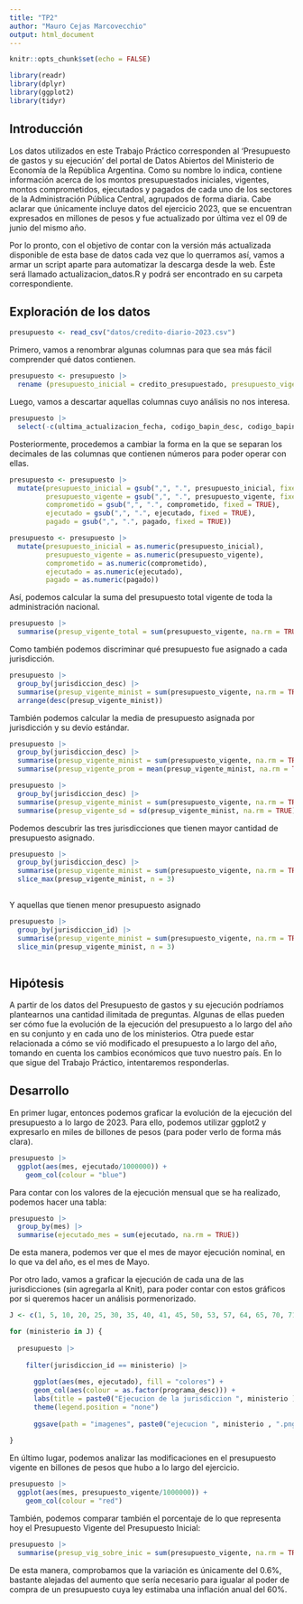 ```yaml
---
title: "TP2"
author: "Mauro Cejas Marcovecchio"
output: html_document
---
```



```r
knitr::opts_chunk$set(echo = FALSE)

library(readr)
library(dplyr)
library(ggplot2)
library(tidyr)

```


## Introducción

Los datos utilizados en este Trabajo Práctico corresponden al 'Presupuesto de gastos y su ejecución' del portal de Datos Abiertos del Ministerio de Economía de la República Argentina. Como su nombre lo indica, contiene información acerca de los montos presupuestados iniciales, vigentes, montos comprometidos, ejecutados y pagados de cada uno de los sectores de la Administración Pública Central, agrupados de forma diaria. Cabe aclarar que únicamente incluye datos del ejercicio 2023, que se encuentran expresados en millones de pesos y fue actualizado por última vez el 09 de junio del mismo año.

Por lo pronto, con el objetivo de contar con la versión más actualizada disponible de esta base de datos cada vez que lo querramos así, vamos a armar un script aparte para automatizar la descarga desde la web. Éste será llamado actualizacion_datos.R y podrá ser encontrado en su carpeta correspondiente. 


## Exploración de los datos

```r

presupuesto <- read_csv("datos/credito-diario-2023.csv")

```

Primero, vamos a renombrar algunas columnas para que sea más fácil comprender qué datos contienen.

```r

presupuesto <- presupuesto |>
  rename (presupuesto_inicial = credito_presupuestado, presupuesto_vigente = credito_vigente, comprometido = credito_comprometido, ejecutado = credito_devengado, pagado = credito_pagado, dia = impacto_presupuestario_fecha, mes = impacto_presupuestario_mes, anio = impacto_presupuestario_anio )

```

Luego, vamos a descartar aquellas columnas cuyo análisis no nos interesa.

```r

presupuesto |>
  select(-c(ultima_actualizacion_fecha, codigo_bapin_desc, codigo_bapin_id, prestamo_externo_desc, prestamo_externo_id, ejercicio_presupuestario))

```

Posteriormente, procedemos a cambiar la forma en la que se separan los decimales de las columnas que contienen números para poder operar con ellas.

```r

presupuesto <- presupuesto |>
  mutate(presupuesto_inicial = gsub(",", ".", presupuesto_inicial, fixed = TRUE),
         presupuesto_vigente = gsub(",", ".", presupuesto_vigente, fixed = TRUE),
         comprometido = gsub(",", ".", comprometido, fixed = TRUE),
         ejecutado = gsub(",", ".", ejecutado, fixed = TRUE),
         pagado = gsub(",", ".", pagado, fixed = TRUE))

```

```r
presupuesto <- presupuesto |>
  mutate(presupuesto_inicial = as.numeric(presupuesto_inicial),
         presupuesto_vigente = as.numeric(presupuesto_vigente),
         comprometido = as.numeric(comprometido),
         ejecutado = as.numeric(ejecutado),
         pagado = as.numeric(pagado))

```

Así, podemos calcular la suma del presupuesto total vigente de toda la administración nacional.

```r

presupuesto |>
  summarise(presup_vigente_total = sum(presupuesto_vigente, na.rm = TRUE))


```

Como también podemos discriminar qué presupuesto fue asignado a cada jurisdicción.

```r

presupuesto |>
  group_by(jurisdiccion_desc) |>
  summarise(presup_vigente_minist = sum(presupuesto_vigente, na.rm = TRUE)) |>
  arrange(desc(presup_vigente_minist))


```

También podemos calcular la media de presupuesto asignada por jurisdicción y su devío estándar.

```r

presupuesto |>
  group_by(jurisdiccion_desc) |>
  summarise(presup_vigente_minist = sum(presupuesto_vigente, na.rm = TRUE)) |>
  summarise(presup_vigente_prom = mean(presup_vigente_minist, na.rm = TRUE))


```

```r

presupuesto |>
  group_by(jurisdiccion_desc) |>
  summarise(presup_vigente_minist = sum(presupuesto_vigente, na.rm = TRUE)) |>
  summarise(presup_vigente_sd = sd(presup_vigente_minist, na.rm = TRUE))


```


Podemos descubrir las tres jurisdicciones que tienen mayor cantidad de presupuesto asignado.

```r

presupuesto |>
  group_by(jurisdiccion_desc) |>
  summarise(presup_vigente_minist = sum(presupuesto_vigente, na.rm = TRUE)) |>
  slice_max(presup_vigente_minist, n = 3)
  

```

Y aquellas que tienen menor presupuesto asignado

```r

presupuesto |>
  group_by(jurisdiccion_id) |>
  summarise(presup_vigente_minist = sum(presupuesto_vigente, na.rm = TRUE)) |>
  slice_min(presup_vigente_minist, n = 3)
  

```


## Hipótesis
A partir de los datos del Presupuesto de gastos y su ejecución podríamos plantearnos una cantidad ilimitada de preguntas. Algunas de ellas pueden ser cómo fue la evolución de la ejecución del presupuesto a lo largo del año en su conjunto y en cada uno de los ministerios. Otra puede estar relacionada a cómo se vió modificado el presupuesto a lo largo del año, tomando en cuenta los cambios económicos que tuvo nuestro país. En lo que sigue del Trabajo Práctico, intentaremos responderlas.

## Desarrollo

En primer lugar, entonces podemos graficar la evolución de la ejecución del presupuesto a lo largo de 2023. Para ello, podemos utilizar ggplot2 y expresarlo en miles de billones de pesos (para poder verlo de forma más clara).

```r

presupuesto |>
  ggplot(aes(mes, ejecutado/1000000)) +
    geom_col(colour = "blue")

```

Para contar con los valores de la ejecución mensual que se ha realizado, podemos hacer una tabla:

```r

presupuesto |>
  group_by(mes) |>
  summarise(ejecutado_mes = sum(ejecutado, na.rm = TRUE))


```

De esta manera, podemos ver que el mes de mayor ejecución nominal, en lo que va del año, es el mes de Mayo.

Por otro lado, vamos a graficar la ejecución de cada una de las jurisdicciones (sin agregarla al Knit), para poder contar con estos gráficos por si queremos hacer un análisis pormenorizado.

```r

J <- c(1, 5, 10, 20, 25, 30, 35, 40, 41, 45, 50, 53, 57, 64, 65, 70, 71, 72, 75, 80, 81, 85, 86, 90, 91)

for (ministerio in J) {
  
  presupuesto |>
    
    filter(jurisdiccion_id == ministerio) |>
  
      ggplot(aes(mes, ejecutado), fill = "colores") +
      geom_col(aes(colour = as.factor(programa_desc))) +
      labs(title = paste0("Ejecucion de la jurisdiccion ", ministerio )) +
      theme(legend.position = "none")
      
      ggsave(path = "imagenes", paste0("ejecucion ", ministerio , ".png"))
  
}


```
En último lugar, podemos analizar las modificaciones en el presupuesto vigente en billones de pesos que hubo a lo largo del ejercicio.

```r

presupuesto |>
  ggplot(aes(mes, presupuesto_vigente/1000000)) +
    geom_col(colour = "red")

```
También, podemos comparar también el porcentaje de lo que representa hoy el Presupuesto Vigente del Presupuesto Inicial:

```r

presupuesto |>
  summarise(presup_vig_sobre_inic = sum(presupuesto_vigente, na.rm = TRUE) / sum(presupuesto_inicial, na.rm = TRUE)) *100


```

De esta manera, comprobamos que la variación es únicamente del 0.6%, bastante alejadas del aumento que sería necesario para igualar al poder de compra de un presupuesto cuya ley estimaba una inflación anual del 60%.
